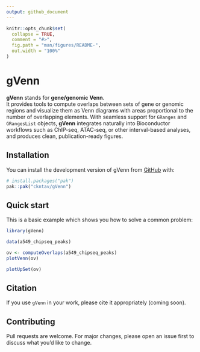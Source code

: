 ```yaml
---
output: github_document
---
```


<!-- README.md is generated from README.Rmd. Please edit that file -->

```r
knitr::opts_chunk$set(
  collapse = TRUE,
  comment = "#>",
  fig.path = "man/figures/README-",
  out.width = "100%"
)
```

# gVenn

<!-- badges: start -->
<!-- badges: end -->

**gVenn** stands for **gene/genomic Venn**.  
It provides tools to compute overlaps between sets of gene or genomic regions 
and visualize them as Venn diagrams with areas proportional to the number of 
overlapping elements. With seamless support for `GRanges` and `GRangesList` 
objects, **gVenn** integrates naturally into Bioconductor workflows such as 
ChIP-seq, ATAC-seq, or other interval-based analyses, and produces clean, 
publication-ready figures.

## Installation

You can install the development version of gVenn from [GitHub](https://github.com/) with:

``` r
# install.packages("pak")
pak::pak("ckntav/gVenn")
```

## Quick start

This is a basic example which shows you how to solve a common problem:

```r
library(gVenn)

data(a549_chipseq_peaks)

ov <- computeOverlaps(a549_chipseq_peaks)
plotVenn(ov)
```

```r
plotUpSet(ov)
```

## Citation

If you use `gVenn` in your work, please cite it appropriately (coming soon).

## Contributing

Pull requests are welcome. For major changes, please open an issue first to discuss what you'd like to change.
